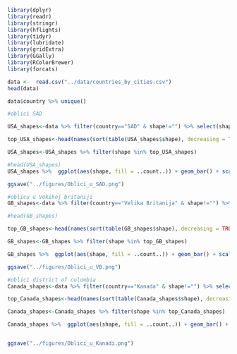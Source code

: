 ```r
library(dplyr)
library(readr)
library(stringr)
library(hflights)
library(tidyr)
library(lubridate)
library(gridExtra)
library(GGally)
library(RColorBrewer)
library(forcats)
```

```r
data <-  read.csv("../data/countries_by_cities.csv")
head(data)

data$country %>% unique()

```
```r
#oblici SAD

USA_shapes<-data %>% filter(country=="SAD" & shape!="") %>% select(shape)

top_USA_shapes<-head(names(sort(table(USA_shapes$shape), decreasing = TRUE)), 10)

USA_shapes<-USA_shapes %>% filter(shape %in% top_USA_shapes)

#head(USA_shapes)
USA_shapes %>%  ggplot(aes(shape, fill = ..count..)) + geom_bar() + scale_fill_gradient(low = "green", high = "blue") + theme_minimal()  + theme(axis.text.x = element_text(angle = 45, hjust = 1),legend.position = "none") + labs(x="Oblici",y="Broj Događajna",title="Raspored top 10 oblika u SAD-u")

ggsave("../figures/Oblici_u_SAD.png")

```
```r
#oblicu u Vekikoj britaniji
GB_shapes<-data %>% filter(country=="Velika Britanija" & shape!="") %>% select(shape)

#head(GB_shapes)

top_GB_shapes<-head(names(sort(table(GB_shapes$shape), decreasing = TRUE)), 10)

GB_shapes<-GB_shapes %>% filter(shape %in% top_GB_shapes)

GB_shapes %>%  ggplot(aes(shape, fill = ..count..)) + geom_bar() + scale_fill_gradient(low = "green", high = "blue") + theme_minimal()  + theme(axis.text.x = element_text(angle = 45, hjust = 1),legend.position = "none") + labs(x="Oblici",y="Broj Događajna",title="Raspored top 10 oblika u VelikojBritaniji")

ggsave("../figures/Oblici_u_VB.png")

```
```r
#oblici district of colombia
Canada_shapes<-data %>% filter(country=="Kanada" & shape!="") %>% select(shape)

top_Canada_shapes<-head(names(sort(table(Canada_shapes$shape), decreasing = TRUE)), 10)

Canada_shapes<-Canada_shapes %>% filter(shape %in% top_Canada_shapes)

Canada_shapes %>%  ggplot(aes(shape, fill = ..count..)) + geom_bar() + scale_fill_gradient(low = "green", high = "blue") + theme_minimal()  + theme(axis.text.x = element_text(angle = 45, hjust = 1),legend.position = "none") + labs(x="Oblici",y="Broj Događajna",title="Raspored top 10 oblika u Kanadi")


ggsave("../figures/Oblici_u_Kanadi.png")

```


